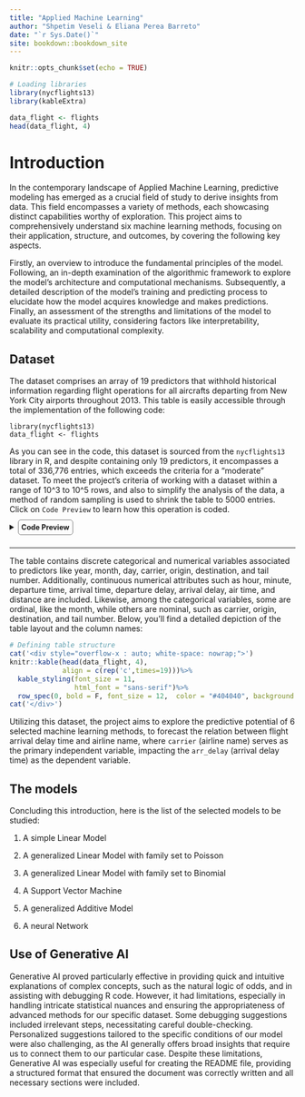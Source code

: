 ---
title: "Applied Machine Learning"
author: "Shpetim Veseli & Eliana Perea Barreto"
date: "`r Sys.Date()`"
site: bookdown::bookdown_site
---

```{r setup, include=FALSE}
knitr::opts_chunk$set(echo = TRUE)
```

```{r enviroment, message=FALSE, warning=FALSE, include=FALSE}
# Loading libraries 
library(nycflights13)
library(kableExtra)
```

```{r working_data, warning=FALSE, cache=TRUE, include=FALSE}
data_flight <- flights 
head(data_flight, 4)
```

# Introduction

In the contemporary landscape of Applied Machine Learning, predictive modeling has emerged as a crucial field of study to derive insights from data. This field encompasses a variety of methods, each showcasing distinct capabilities worthy of exploration. This project aims to comprehensively understand six machine learning methods, focusing on their application, structure, and outcomes, by covering the following key aspects.

Firstly, an overview to introduce the fundamental principles of the model. Following, an in-depth examination of the algorithmic framework to explore the model's architecture and computational mechanisms. Subsequently, a detailed description of the model's training and predicting process to elucidate how the model acquires knowledge and makes predictions. Finally, an assessment of the strengths and limitations of the model to evaluate its practical utility, considering factors like interpretability, scalability and computational complexity.

## Dataset

The dataset comprises an array of 19 predictors that withhold historical information regarding flight operations for all aircrafts departing from New York City airports throughout 2013. This table is easily accessible through the implementation of the following code:

```         
library(nycflights13)
data_flight <- flights 
```

As you can see in the code, this dataset is sourced from the `nycflights13` library in R, and despite containing only 19 predictors, it encompasses a total of 336,776 entries, which exceeds the criteria for a "moderate" dataset. To meet the project's criteria of working with a dataset within a range of 10\^3 to 10\^5 rows, and also to simplify the analysis of the data, a method of random sampling is used to shrink the table to 5000 entries. Click on `Code Preview` to learn how this operation is coded.

<details>

`<summary><b style="font-size:90%; border: 1px solid gray; border-radius: 5px; padding: 5px;`{=html} `">`{=html}Code Preview </b>

</summary>

```         
# Set random seed to ensure reproducibility.
set.seed(123)

# Randomly select 5000 row indices and use them to subset original data.
selected_indices <- sample(1:nrow(data_flight), 5000, replace = FALSE)
data_flight <- data_flight[selected_indices, ]
```

</details>

------------------------------------------------------------------------

The table contains discrete categorical and numerical variables associated to predictors like year, month, day, carrier, origin, destination, and tail number. Additionally, continuous numerical attributes such as hour, minute, departure time, arrival time, departure delay, arrival delay, air time, and distance are included. Likewise, among the categorical variables, some are ordinal, like the month, while others are nominal, such as carrier, origin, destination, and tail number. Below, you'll find a detailed depiction of the table layout and the column names:

```{r flight_table, echo=FALSE, results='asis'}

# Defining table structure
cat('<div style="overflow-x : auto; white-space: nowrap;">')
knitr::kable(head(data_flight, 4), 
             align = c(rep('c',times=19)))%>%
  kable_styling(font_size = 11, 
                html_font = "sans-serif")%>%
  row_spec(0, bold = F, font_size = 12,  color = "#404040", background = "#F7F7F7")
cat('</div>')
```

Utilizing this dataset, the project aims to explore the predictive potential of 6 selected machine learning methods, to forecast the relation between flight arrival delay time and airline name, where `carrier` (airline name) serves as the primary independent variable, impacting the `arr_delay` (arrival delay time) as the dependent variable.

## The models

Concluding this introduction, here is the list of the selected models to be studied:

1.  A simple Linear Model

2.  A generalized Linear Model with family set to Poisson

3.  A generalized Linear Model with family set to Binomial

4.  A Support Vector Machine

5.  A generalized Additive Model

6.  A neural Network

## Use of Generative AI

Generative AI proved particularly effective in providing quick and intuitive explanations of complex concepts, such as the natural logic of odds, and in assisting with debugging R code. However, it had limitations, especially in handling intricate statistical nuances and ensuring the appropriateness of advanced methods for our specific dataset. Some debugging suggestions included irrelevant steps, necessitating careful double-checking. Personalized suggestions tailored to the specific conditions of our model were also challenging, as the AI generally offers broad insights that require us to connect them to our particular case. Despite these limitations, Generative AI was especially useful for creating the README file, providing a structured format that ensured the document was correctly written and all necessary sections were included.

